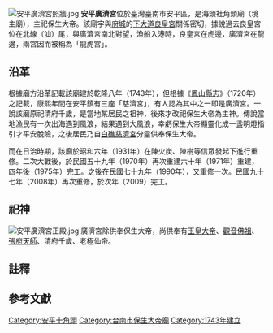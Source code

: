 {{coord|23|0|4.19|N|120|9|47.49|E|display=title}}
{{東亞廟宇
| name = 海頭社廣濟宮
| img = File:安平廣濟宮.jpg
| img_capt = 
| image_width = 250px
| location = {{ROC-TWN}}[[臺南市|臺南市]][[安平區|安平區]]效忠街33號
| god = [[保生大帝|保生大帝]]
| type = 
| struct = 
| open_year = {{QIN}}[[乾隆|乾隆]]八年（1743年）{{r|大道公}}{{r|安}}
| cere_date = 農曆三月十五（保生大帝誕辰）{{r|安}}
|}}
[[File:安平廣濟宮照牆.jpg|thumb]]
'''安平廣濟宮'''位於臺灣臺南市安平區，是海頭社角頭廟（境主廟），主祀保生大帝{{r|大道公}}{{r|臺17}}。該廟宇與[[臺灣府城|府城]]的[[下大道良皇宮|下大道良皇宮]]關係密切，據說過去良皇宮位在北線（汕）尾，與廣濟宮南北對望，漁船入港時，良皇宮在虎邊，廣濟宮在龍邊，兩宮因而被稱為「龍虎宮」{{NoteTag|但有學者質疑此說的可信度，詳見[[下大道良皇宮|下大道良皇宮]]{{r|大道公|page=279}}。}}{{r|大道公}}。

== 沿革 ==
根據廟方沿革記載該廟建於乾隆八年（1743年）{{r|大道公}}{{r|安}}{{r|臺17}}{{r|臺17甲}}，但根據《[[鳳山縣志|鳳山縣志]]》（1720年）之記載，康熙年間在安平鎮有三座「慈濟宮」{{NoteTag|《鳳山縣志‧卷十》：「慈濟宮：……在安平鎮者三……」。}}，有人認為其中之一即是廣濟宮{{NoteTag|今天安平區有三座歷史悠久的保生大帝廟，分別是[[妙壽宮|妙壽宮]]、[[安平靈濟殿|靈濟殿]]與廣濟宮，但除了靈濟殿之外，另外兩間廟均宣稱建於乾隆年間{{r|大道公|page=306}}。又高拱乾《臺灣府志‧卷九》（1696年）記載：「慈濟宮在鳳山縣者，一在安平鎮、一在土墼埕。」，可知在康熙卅五年（1696年）以前安平只有一座大道公廟，故《臺南大道公信仰研究》便認為廣濟宮與妙壽宮應建於康熙卅六年（1697年）到五十九年（1720年）{{r|大道公|page=279、306}}。}}{{r|大道公|page=115、306}}。一說該廟原祀清府千歲，是當地某居民之祖神，後來才改祀保生大帝為主神{{r|安}}。傳說當地漁民有一次出海遇到風浪，結果遇到大風浪，幸虧保生大帝顯靈化成一盞明燈指引才平安脫險，之後居民乃自[[白礁慈濟宮|白礁慈濟宮]]分靈供奉保生大帝{{r|安}}。

而在日治時期，該廟於昭和六年（1931年）在陳火炭、陳樹等信眾發起下進行重修{{r|安}}{{r|鹽水溪}}。二次大戰後，於民國五十九年（1970年）再次重建六十年（1971年）重建，四年後（1975年）完工{{NoteTag|一說在民國五十九年（1970年）重建，次年竣工安座{{r|鹽水溪}}。}}{{r|安}}。之後在民國七十九年（1990年），又重修一次{{r|安}}。民國九十七年（2008年）再次重修，於次年（2009）完工{{r|鹽水溪}}。

== 祀神 ==
[[File:安平廣濟宮正殿.jpg|thumb]]
廣濟宮除供奉保生大帝，尚供奉有[[玉皇大帝|玉皇大帝]]、[[觀音佛祖|觀音佛祖]]、[[祖天師|張府天師]]、清府千歲、老極仙帝{{r|安}}。

== 註釋 ==
{{NoteFoot}}

== 參考文獻 ==
{{reflist|refs=
<ref name="大道公">{{cite book|author=周茂欽 |title=《臺南大道公信仰研究》 |publisher=臺南市政府文化局 |isbn=978-986-03-9418-4 |pages=頁128－129 |date=2013-12}}</ref>
<ref name="臺17甲">{{cite book|author=陳秀琍、黃建龍、陳信安、謝佳芸、紀幸芯 |title=《府城百年濱海道：從青草崙到南萣橋》|publisher=臺南市政府文化局 |date=2014-12 |isbn=978-986-04-3029-5 |pages=頁217}}</ref>
<ref name="臺17">{{cite book|author=周宗楊 |title=《海風牽引臺17：從北馬仔到灣裡》|publisher=臺南市政府文化局 |date=2014-12 |isbn=978-986-04-3025-7 |pages=頁298}}</ref>
<ref name="安">{{cite book|author=林朝成、鄭水萍 等撰稿 |title=《安平區志》 |publisher=安平區公所 |date=1998-06 |pages=頁226、227}}</ref>
<ref name="鹽水溪">{{cite book|author=范勝雄 等著 |title=《鹽溪合水趣府城：鹽水溪文化資產特展圖錄》 |publisher=台南市文化資產保護協會 |location=臺南市 |isbn=978-986-84830-7-1 |date=2012-12 |pages=頁199}}</ref>
}}

{{commonscat|Anping Guangji Temple}}
{{安平角頭}}

[[Category:安平十角頭|Category:安平十角頭]]
[[Category:台南市保生大帝廟|Category:台南市保生大帝廟]]
[[Category:1743年建立|Category:1743年建立]]